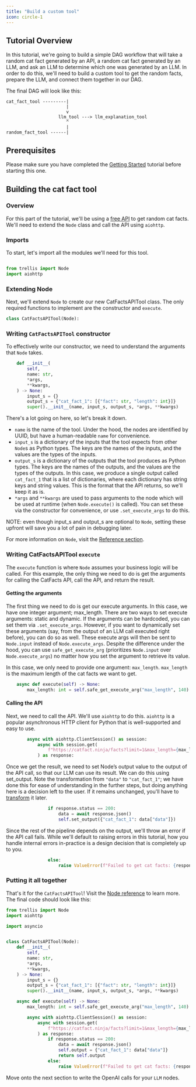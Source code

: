 ```yaml
---
title: "Build a custom tool"
icon: circle-1
---
```


## Tutorial Overview

In this tutorial, we're going to build a simple DAG workflow that will take a random cat fact generated by an API, a random cat fact generated by an LLM, and ask an LLM to determine which one was generated by an LLM.
In order to do this, we'll need to build a custom tool to get the random facts, prepare the LLM, and connect them together in our DAG.

The final DAG will look like this:

```
cat_fact_tool ---------|
                       |
                       v
                    llm_tool ---> llm_explanation_tool
                       ^
                       |
random_fact_tool ------|
```

## Prerequisites

Please make sure you have completed the [Getting Started](../getting-started) tutorial before starting this one.

## Building the cat fact tool

### Overview

For this part of the tutorial, we'll be using a [free API](https://catfact.ninja) to get random cat facts.
We'll need to extend the `Node` class and call the API using `aiohttp`.

### Imports

To start, let's import all the modules we'll need for this tool.

```python cat_fact_tool.py

from trellis import Node
import aiohttp
```

### Extending Node

Next, we'll extend `Node` to create our new CatFactsAPITool class. The only required functions to implement are the constructor and `execute`.

```python cat_fact_tool.py
class CatFactsAPITool(Node):
```

### Writing `CatFactsAPITool` constructor

To effectively write our constructor, we need to understand the arguments that `Node` takes.

```python cat_fact_tool.py
    def __init__(
        self,
        name: str,
        *args,
        **kwargs,
    ) -> None:
        input_s = {}
        output_s = {"cat_fact_1": [{"fact": str, "length": int}]}
        super().__init__(name, input_s, output_s, *args, **kwargs)
```

There's a lot going on here, so let's break it down.

- `name` is the name of the tool. Under the hood, the nodes are identified by UUID, but have a human-readable `name` for convenience.
- `input_s` is a dictionary of the inputs that the tool expects from other `Node`s as Python types. The keys are the names of the inputs, and the values are the types of the inputs.
- `output_s` is a dictionary of the outputs that the tool produces as Python types. The keys are the names of the outputs, and the values are the types of the outputs.
  In this case, we produce a single output called `cat_fact_1` that is a list of dictionaries, where each dictionary has string keys and string values. This is the format that the API returns, so we'll keep it as is.
- `*args` and `**kwargs` are used to pass arguments to the node which will be used at runtime (when `Node.execute()` is called). You can set these via the constructor for convenience, or use `.set_execute_args` to do this.

NOTE: even though input_s and output_s are optional to `Node`, setting these upfront will save you a lot of pain in debugging later.

For more information on `Node`, visit the [Reference section](../../reference/node).

### Writing CatFactsAPITool `execute`

The `execute` function is where `Node` assumes your business logic will be called. For this example, the only thing
we need to do is get the arguments for calling the CatFacts API, call the API, and return the result.

#### Getting the arguments

The first thing we need to do is get our execute arguments. In this case, we have one integer argument; max_length. There are two ways to set execute arguments: static and dynamic. If the arguments can be hardcoded, you can set them via `.set_execute_args`. However, if you want to dynamically set these arguments (say, from the output of an LLM call executed right before), you can do so as well. These execute args will then be sent to `Node.input` instead of `Node.execute_args`. Despite the difference under the hood, you can use `safe_get_execute_arg` (prioritizes `Node.input` over `Node.execute_args`) no matter how you set the argument to retrieve its value.

In this case, we only need to provide one argument: `max_length`. `max_length` is the maximum length of the cat facts we want to get.

```python cat_fact_tool.py
    async def execute(self) -> None:
        max_length: int = self.safe_get_execute_arg("max_length", 140)
```

#### Calling the API

Next, we need to call the API. We'll use `aiohttp` to do this. `aiohttp` is a popular asynchronous HTTP client for Python that is well-supported and easy to use.

```python cat_fact_tool.py
        async with aiohttp.ClientSession() as session:
            async with session.get(
                f"https://catfact.ninja/facts?limit=1&max_length={max_length}"
            ) as response:
```

Once we get the result, we need to set Node’s output value to the output of the API call, so that our LLM can use its result. We can do this using set_output. Note the transformation from `"data"` to `"cat_fact_1"`; we have done this for ease of understanding in the further steps, but doing anything here is a decision left to the user. If it remains unchanged, you'll have to [transform](../reference/dag#add-edge) it later.

```python cat_fact_tool.py
                if response.status == 200:
                    data = await response.json()
                    self.set_output({"cat_fact_1": data["data"]})
```

Since the rest of the pipeline depends on the output, we'll throw an error if the API call fails. While we'll default to raising errors in this tutorial,
how you handle internal errors in-practice is a design decision that is completely up to you.

```python cat_fact_tool.py
                else:
                    raise ValueError(f"Failed to get cat facts: {response}")
```

### Putting it all together

That's it for the `CatFactsAPITool`! Visit the [Node reference](../reference/node) to learn more. The final code should look like this:

```python cat_fact_tool.py
from trellis import Node
import aiohttp

import asyncio


class CatFactsAPITool(Node):
    def __init__(
        self,
        name: str,
        *args,
        **kwargs,
    ) -> None:
        input_s = {}
        output_s = {"cat_fact_1": [{"fact": str, "length": int}]}
        super().__init__(name, input_s, output_s, *args, **kwargs)

    async def execute(self) -> None:
        max_length: int = self.safe_get_execute_arg("max_length", 140)

        async with aiohttp.ClientSession() as session:
            async with session.get(
                f"https://catfact.ninja/facts?limit=1&max_length={max_length}"
            ) as response:
                if response.status == 200:
                    data = await response.json()
                    self.output = {"cat_fact_1": data["data"]}
                    return self.output
                else:
                    raise ValueError(f"Failed to get cat facts: {response}")
```

Move onto the next section to write the OpenAI calls for your `LLM` nodes.
